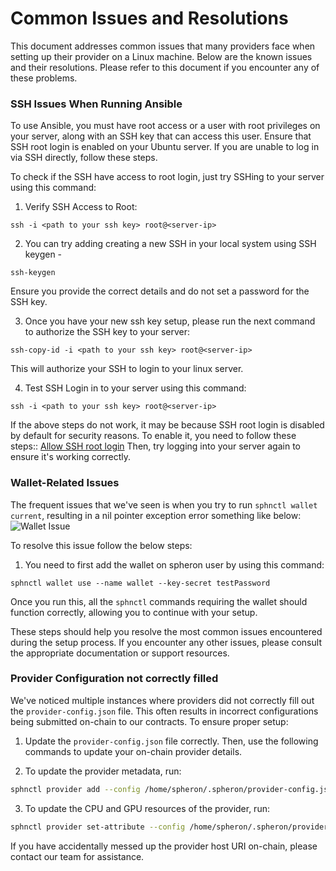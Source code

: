 
# Common Issues and Resolutions

This document addresses common issues that many providers face when setting up their provider on a Linux machine. Below are the known issues and their resolutions. Please refer to this document if you encounter any of these problems.

### SSH Issues When Running Ansible

To use Ansible, you must have root access or a user with root privileges on your server, along with an SSH key that can access this user. Ensure that SSH root login is enabled on your Ubuntu server. If you are unable to log in via SSH directly, follow these steps.

To check if the SSH have access to root login, just try SSHing to your server using this command:

1. Verify SSH Access to Root:
```
ssh -i <path to your ssh key> root@<server-ip>
```

2. You can try adding creating a new SSH in your local system using SSH keygen - 
```
ssh-keygen
```

<Callout type="info">
Ensure you provide the correct details and do not set a password for the SSH key.
</Callout>

3. Once you have your new ssh key setup, please run the next command to authorize the SSH key to your server:

```
ssh-copy-id -i <path to your ssh key> root@<server-ip>
```
This will authorize your SSH to login to your linux server. 

4. Test SSH Login in to your server using this command:

```
ssh -i <path to your ssh key> root@<server-ip>
```

If the above steps do not work, it may be because SSH root login is disabled by default for security reasons. To enable it, you need to follow these steps:: [Allow SSH root login](https://linuxconfig.org/allow-ssh-root-login-on-ubuntu-20-04-focal-fossa-linux) Then, try logging into your server again to ensure it's working correctly.

### Wallet-Related Issues

The frequent issues that we've seen is when you try to run `sphnctl wallet current`, resulting in a nil pointer exception error something like below:
![Wallet Issue](assets/wallet-issue-1.jpeg)

To resolve this issue follow the below steps:

1. You need to first add the wallet on spheron user by using this command: 
```
sphnctl wallet use --name wallet --key-secret testPassword
```

Once you run this, all the `sphnctl` commands requiring the wallet should function correctly, allowing you to continue with your setup.

These steps should help you resolve the most common issues encountered during the setup process. If you encounter any other issues, please consult the appropriate documentation or support resources.

### Provider Configuration not correctly filled

We've noticed multiple instances where providers did not correctly fill out the `provider-config.json` file. This often results in incorrect configurations being submitted on-chain to our contracts. To ensure proper setup: 

1. Update the `provider-config.json` file correctly. Then, use the following commands to update your on-chain provider details.

2. To update the provider metadata, run:
```sh
sphnctl provider add --config /home/spheron/.spheron/provider-config.json
```

3. To update the CPU and GPU resources of the provider, run:
```sh
sphnctl provider set-attribute --config /home/spheron/.spheron/provider-config.json
```

If you have accidentally messed up the provider host URI on-chain, please contact our team for assistance.

<Navigation name="Common Issues" />
